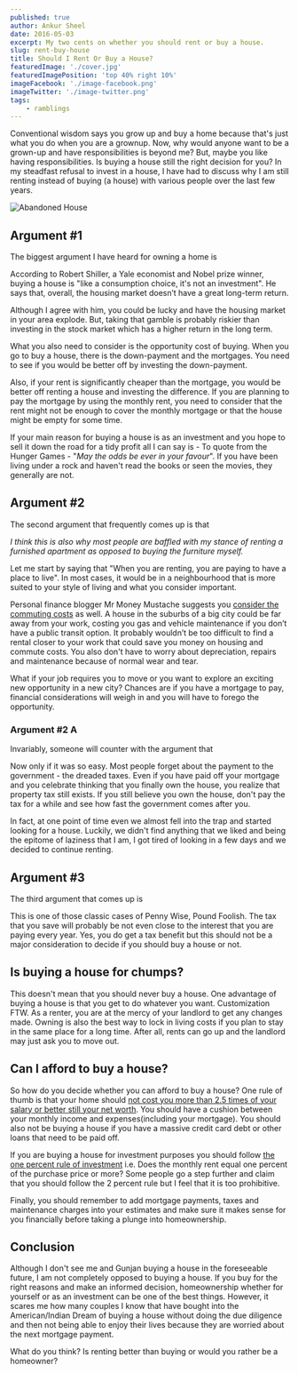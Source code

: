 ```yaml
---
published: true
author: Ankur Sheel
date: 2016-05-03
excerpt: My two cents on whether you should rent or buy a house.
slug: rent-buy-house
title: Should I Rent Or Buy a House?
featuredImage: './cover.jpg'
featuredImagePosition: 'top 40% right 10%'
imageFacebook: './image-facebook.png'
imageTwitter: './image-twitter.png'
tags:
    - ramblings
---
```



Conventional wisdom says you grow up and buy a home because that's just what you do when you are a grownup. Now, why would anyone want to be a grown-up and have responsibilities is beyond me? But, maybe you like having responsibilities. Is buying a house still the right decision for you? In my steadfast refusal to invest in a house, I have had to discuss why I am still renting instead of buying (a house) with various people over the last few years.

![Abandoned House](./cover.jpg)

## Argument #1

The biggest argument I have heard for owning a home is

<Quote quote="It's an investement." />

According to Robert Shiller, a Yale economist and Nobel prize winner, buying a house is "like a consumption choice, it's not an investment". He says that, overall, the housing market doesn’t have a great long-term return.

Although I agree with him, you could be lucky and have the housing market in your area explode. But, taking that gamble is probably riskier than investing in the stock market which has a higher return in the long term.

What you also need to consider is the opportunity cost of buying. When you go to buy a house, there is the down-payment and the mortgages. You need to see if you would be better off by investing the down-payment.

Also, if your rent is significantly cheaper than the mortgage, you would be better off renting a house and investing the difference. If you are planning to pay the mortgage by using the monthly rent, you need to consider that the rent might not be enough to cover the monthly mortgage or that the house might be empty for some time.

If your main reason for buying a house is as an investment and you hope to sell it down the road for a tidy profit all I can say is - To quote from the Hunger Games - "_May the odds be ever in your favour_". If you have been living under a rock and haven't read the books or seen the movies, they generally are not.

## Argument #2

The second argument that frequently comes up is that

<Quote quote="When you rent, you own nothing. When you buy, you eventually own the house." />

_I think this is also why most people are baffled with my stance of renting a furnished apartment as opposed to buying the furniture myself._

Let me start by saying that "When you are renting, you are paying to have a place to live". In most cases, it would be in a neighbourhood that is more suited to your style of living and what you consider important.

Personal finance blogger Mr Money Mustache suggests you [consider the commuting costs](http://www.mrmoneymustache.com/2015/07/27/rent-vs-buy/) as well. A house in the suburbs of a big city could be far away from your work, costing you gas and vehicle maintenance if you don’t have a public transit option. It probably wouldn’t be too difficult to find a rental closer to your work that could save you money on housing and commute costs. You also don't have to worry about depreciation, repairs and maintenance because of normal wear and tear.

What if your job requires you to move or you want to explore an exciting new opportunity in a new city? Chances are if you have a mortgage to pay, financial considerations will weigh in and you will have to forego the opportunity.

### Argument #2 A

Invariably, someone will counter with the argument that

<Quote quote="But Ankur, if you buy a house, you will eventually pay it off and it will be yours." />

Now only if it was so easy. Most people forget about the payment to the government - the dreaded taxes. Even if you have paid off your mortgage and you celebrate thinking that you finally own the house, you realize that property tax still exists. If you still believe you own the house, don't pay the tax for a while and see how fast the government comes after you.

In fact, at one point of time even we almost fell into the trap and started looking for a house. Luckily, we didn't find anything that we liked and being the epitome of laziness that I am, I got tired of looking in a few days and we decided to continue renting.

## Argument #3

The third argument that comes up is

<Quote quote="You save on tax when you buy a house." />

This is one of those classic cases of Penny Wise, Pound Foolish. The tax that you save will probably be not even close to the interest that you are paying every year. Yes, you do get a tax benefit but this should not be a major consideration to decide if you should buy a house or not.

## Is buying a house for chumps?

This doesn't mean that you should never buy a house. One advantage of buying a house is that you get to do whatever you want. Customization FTW. As a renter, you are at the mercy of your landlord to get any changes made. Owning is also the best way to lock in living costs if you plan to stay in the same place for a long time. After all, rents can go up and the landlord may just ask you to move out.

## Can I afford to buy a house?

So how do you decide whether you can afford to buy a house? One rule of thumb is that your home should [not cost you more than 2.5 times of your salary or better still your net worth](http://www.mymoneyblog.com/4-different-rules-of-thumb-for-how-much-house-you-can-afford.html). You should have a cushion between your monthly income and expenses(including your mortgage). You should also not be buying a house if you have a massive credit card debt or other loans that need to be paid off.

If you are buying a house for investment purposes you should follow [the one percent rule of investment](http://affordanything.com/2012/01/25/income-property/) i.e. Does the monthly rent equal one percent of the purchase price or more? Some people go a step further and claim that you should follow the 2 percent rule but I feel that it is too prohibitive.

Finally, you should remember to add mortgage payments, taxes and maintenance charges into your estimates and make sure it makes sense for you financially before taking a plunge into homeownership.

## Conclusion

Although I don't see me and Gunjan buying a house in the foreseeable future, I am not completely opposed to buying a house. If you buy for the right reasons and make an informed decision, homeownership whether for yourself or as an investment can be one of the best things. However, it scares me how many couples I know that have bought into the American/Indian Dream of buying a house without doing the due diligence and then not being able to enjoy their lives because they are worried about the next mortgage payment.

What do you think? Is renting better than buying or would you rather be a homeowner?
